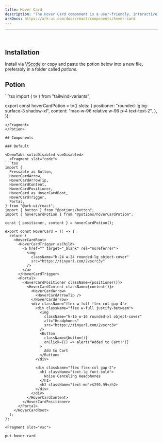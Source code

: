 ```yaml
---
title: Hover Card
description: "The Hover Card component is a user-friendly, interactive tool designed to display information when a user hovers over a specific trigger element. It offers a variety of features, such as controlled state, customizable positioning, and the use of render props for a more dynamic and flexible experience."
arkDocs: https://ark-ui.com/docs/react/components/hover-card
---
```

---


<div class="p-4 w-full flex justify-center items-center bg-surface-2 rounded-md h-80">
    <div className="not-prose flex items-center w-full justify-center">
      <HoverCard client:only="react"/>
    </div>
</div>

<br />

## Installation

Install via [VScode](/docs/getting-started/vsc) or copy and paste the potion below into a new file, preferably in a folder called *potions*.

## Potion 

<Potion>
<Fragment slot="contentSlot">
```tsx
import { tv } from "tailwind-variants";

export const hoverCardPotion = tv({
  slots: {
    positioner: "rounded-lg bg-surface-3 shadow-xl",
    content: "max-w-96 relative w-96 p-4 text-text-2",
  },
});

```
</Fragment>
</Potion>

## Components 

### Default 

<DemoTabs solidDisabled vueDisabled>
  <Fragment slot="code">
```tsx
import {
  Pressable as Button,
  HoverCardArrow,
  HoverCardArrowTip,
  HoverCardContent,
  HoverCardPositioner,
  HoverCard as HoverCardRoot,
  HoverCardTrigger,
  Portal,
} from "@ark-ui/react";
import { button } from "@potions/button";
import { hoverCardPotion } from "@potions/hoverCardPotion";

const { positioner, content } = hoverCardPotion();

export const HoverCard = () => {
  return (
    <HoverCardRoot>
      <HoverCardTrigger asChild>
        <a href="" target="_blank" rel="noreferrer">
          <img
            className="h-24 w-24 rounded-lg object-cover"
            src="https://tinyurl.com/2vscrc3v"
          />
        </a>
      </HoverCardTrigger>
      <Portal>
        <HoverCardPositioner className={positioner()}>
          <HoverCardContent className={content()}>
            <HoverCardArrow>
              <HoverCardArrowTip />
            </HoverCardArrow>
            <div className="flex w-full flex-col gap-4">
              <div className="flex w-full justify-between">
                <img
                  className="h-16 w-16 rounded-xl object-cover"
                  alt="Headphones"
                  src="https://tinyurl.com/2vscrc3v"
                />
                <Button
                  className={button()}
                  onClick={() => alert("Added to Cart!")}
                >
                  Add to Cart
                </Button>
              </div>

              <div className="flex flex-col gap-2">
                <h1 className="text-lg font-bold">
                  Noise Canceling Headphones
                </h1>
                <h2 className="text-md">$299.99</h2>
              </div>
            </div>
          </HoverCardContent>
        </HoverCardPositioner>
      </Portal>
    </HoverCardRoot>
  );
};

```
  </Fragment>

    <Fragment slot="vsc">
```bash
pui-hover-card
```
  </Fragment>
</DemoTabs>

